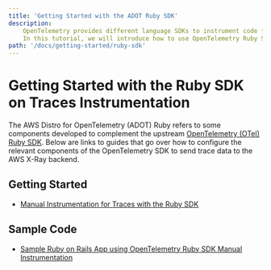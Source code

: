 ```yaml
---
title: 'Getting Started with the ADOT Ruby SDK'
description:
    OpenTelemetry provides different language SDKs to instrument code for collecting telemetry data in the application.
    In this tutorial, we will introduce how to use OpenTelemetry Ruby SDK for traces and metrics instrumentation in the application...
path: '/docs/getting-started/ruby-sdk'
---
```



# Getting Started with the Ruby SDK on Traces Instrumentation

The AWS Distro for OpenTelemetry (ADOT) Ruby refers to some components developed to complement the upstream [OpenTelemetry (OTel) Ruby SDK](https://github.com/open-telemetry/opentelemetry-ruby/tree/main/sdk). Below are links to guides that go over how to configure the relevant components of the OpenTelemetry SDK to send trace data to the AWS X-Ray backend.

<SectionSeparator />

## Getting Started

* [Manual Instrumentation for Traces with the Ruby SDK](/docs/getting-started/ruby-sdk/trace-manual-instr)

## Sample Code

* [Sample Ruby on Rails App using OpenTelemetry Ruby SDK Manual Instrumentation](https://github.com/aws-observability/aws-otel-ruby/tree/main/sample-apps/manual-instrumentation/ruby-on-rails)
